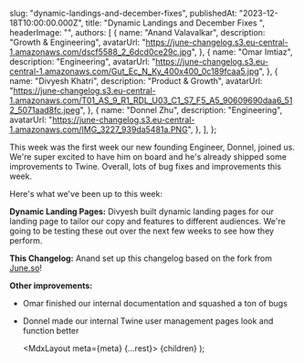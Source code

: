 
  slug: "dynamic-landings-and-december-fixes",
  publishedAt: "2023-12-18T10:00:00.000Z",
  title: "Dynamic Landings and December Fixes ",
  headerImage: "",
  authors: [
    {
      name: "Anand Valavalkar",
      description: "Growth & Engineering",
      avatarUrl: "https://june-changelog.s3.eu-central-1.amazonaws.com/dscf5588_2_6dcd0ce29c.jpg",
    },
    {
      name: "Omar Imtiaz",
      description: "Engineering",
      avatarUrl:
        "https://june-changelog.s3.eu-central-1.amazonaws.com/Gut_Ec_N_Ky_400x400_0c189fcaa5.jpg",
    },
    {
      name: "Divyesh Khatri",
      description: "Product & Growth",
      avatarUrl:
        "https://june-changelog.s3.eu-central-1.amazonaws.com/T01_AS_9_R1_RDL_U03_C1_S7_F5_A5_90609690daa6_512_5071aad8fc.jpeg",
    },
    {
      name: "Donnel Zhu",
      description: "Engineering",
      avatarUrl: "https://june-changelog.s3.eu-central-1.amazonaws.com/IMG_3227_939da5481a.PNG",
    },
  ],
};

This week was the first week our new founding Engineer, Donnel, joined us. We're super excited to have him on board and he's already shipped some improvements to Twine. Overall, lots of bug fixes and improvements this week.

Here's what we've been up to this week:

**Dynamic Landing Pages:**
Divyesh built dynamic landing pages for our landing page to tailor our copy and features to different audiences. We're going to be testing these out over the next few weeks to see how they perform.

**This Changelog:**
Anand set up this changelog based on the fork from [June.so](https://github.com/juneHQ/changelog)!

**Other improvements:**

- Omar finished our internal documentation and squashed a ton of bugs
- Donnel made our internal Twine user management pages look and function better

  <MdxLayout meta={meta} {...rest}>
    {children}
  </MdxLayout>
);
